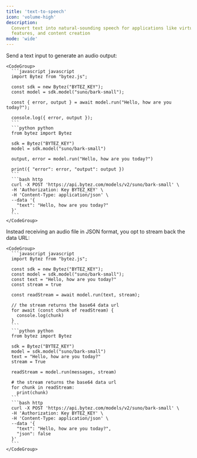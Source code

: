 ```yaml
---
title: 'text-to-speech'
icon: 'volume-high'
description:
  Convert text into natural-sounding speech for applications like virtual assistants, accessibility
  features, and content creation
mode: 'wide'
---
```


<AccordionGroup>
  <Accordion defaultOpen title="Basic usage">
    Send a text input to generate an audio output:

    <CodeGroup>
      ```javascript javascript
      import Bytez from "bytez.js";

      const sdk = new Bytez("BYTEZ_KEY");
      const model = sdk.model("suno/bark-small");

      const { error, output } = await model.run("Hello, how are you today?");

      console.log({ error, output });
      ```
      ```python python
      from bytez import Bytez

      sdk = Bytez("BYTEZ_KEY")
      model = sdk.model("suno/bark-small")

      output, error = model.run("Hello, how are you today?")

      print({ "error": error, "output": output })
      ```
      ```bash http
      curl -X POST 'https://api.bytez.com/models/v2/suno/bark-small' \
      -H 'Authorization: Key BYTEZ_KEY' \
      -H 'Content-Type: application/json' \
      --data '{
        "text": "Hello, how are you today?"
      }'
      ```
    </CodeGroup>

  </Accordion>
    <Accordion title="Stream">
    Instead receiving an audio file in JSON format, you opt to stream back the data URL:

    <CodeGroup>
      ```javascript javascript
      import Bytez from "bytez.js";

      const sdk = new Bytez("BYTEZ_KEY");
      const model = sdk.model("suno/bark-small");
      const text = "Hello, how are you today?"
      const stream = true

      const readStream = await model.run(text, stream);

      // the stream returns the base64 data url
      for await (const chunk of readStream) {
        console.log(chunk)
      }
      ```
      ```python python
      from bytez import Bytez

      sdk = Bytez("BYTEZ_KEY")
      model = sdk.model("suno/bark-small")
      text = "Hello, how are you today?"
      stream = True

      readStream = model.run(messages, stream)

      # the stream returns the base64 data url
      for chunk in readStream:
        print(chunk)
      ```
      ```bash http
      curl -X POST 'https://api.bytez.com/models/v2/suno/bark-small' \
      -H 'Authorization: Key BYTEZ_KEY' \
      -H 'Content-Type: application/json' \
      --data '{
        "text": "Hello, how are you today?",
        "json": false
      }'
      ```
    </CodeGroup>

  </Accordion>
</AccordionGroup>
